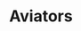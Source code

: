 ---
title: "Aviators"
subtitle: ""
creator: ""
categories: ["art"]
featuredImage: "../src/assets/images/item/art/DSC02682.png"
views: ["../src/assets/images/item/art/DSC02682.png","../src/assets/images/item/art/DSC02683.png"]
nextItem: []
---